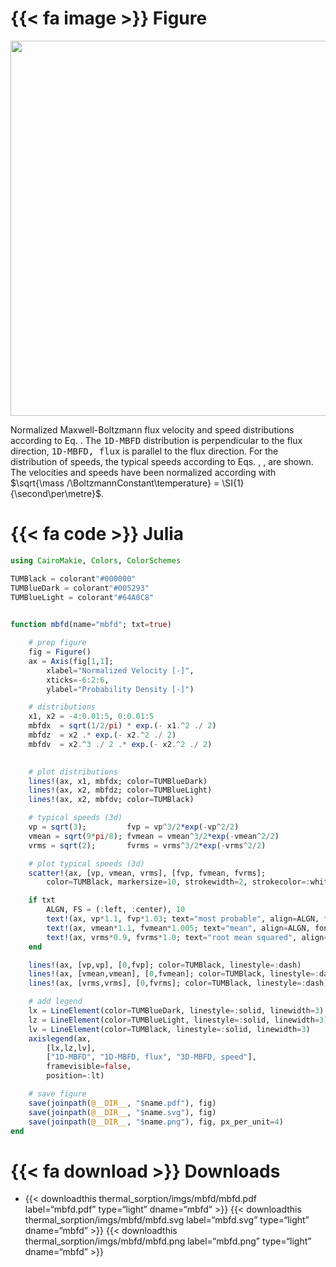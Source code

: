 ::: {.column-body-outset-right}
::: {.panel-tabset}

# {{< fa image >}} Figure

::: {#fig-mbfd}
![](/documentation/sources_sinks/thermal_sorption/imgs/mbfd/mbfd.svg){width="600px"}

Normalized Maxwell-Boltzmann flux velocity and speed distributions according to Eq. \eqref{eq:mbfd_speed}. The <tt>1D-MBFD</tt> distribution is perpendicular to the flux direction, <tt>1D-MBFD, flux</tt> is parallel to the flux direction. For the distribution of speeds, the typical speeds according to Eqs. \eqref{eq:mbfd_most_probable_speed}, \eqref{eq:mbfd_mean_speed}, \eqref{eq:mbfd_rms_speed} are shown. The velocities and speeds have been normalized according with $\sqrt{\mass /\BoltzmannConstant\temperature} = \SI{1}{\second\per\metre}$.
:::

# {{< fa code >}} Julia
```julia
using CairoMakie, Colors, ColorSchemes

TUMBlack = colorant"#000000"
TUMBlueDark = colorant"#005293"
TUMBlueLight = colorant"#64A0C8"
    

function mbfd(name="mbfd"; txt=true)

    # prep figure
    fig = Figure()
    ax = Axis(fig[1,1];
        xlabel="Normalized Velocity [-]",
        xticks=-6:2:6,
        ylabel="Probability Density [-]")

    # distributions
    x1, x2 = -4:0.01:5, 0:0.01:5
    mbfdx  = sqrt(1/2/pi) * exp.(- x1.^2 ./ 2)
    mbfdz  = x2 .* exp.(- x2.^2 ./ 2)
    mbfdv  = x2.^3 ./ 2 .* exp.(- x2.^2 ./ 2)

    
    # plot distributions
    lines!(ax, x1, mbfdx; color=TUMBlueDark)
    lines!(ax, x2, mbfdz; color=TUMBlueLight)
    lines!(ax, x2, mbfdv; color=TUMBlack)

    # typical speeds (3d)
    vp = sqrt(3);         fvp = vp^3/2*exp(-vp^2/2)
    vmean = sqrt(9*pi/8); fvmean = vmean^3/2*exp(-vmean^2/2)
    vrms = sqrt(2);       fvrms = vrms^3/2*exp(-vrms^2/2)

    # plot typical speeds (3d)
    scatter!(ax, [vp, vmean, vrms], [fvp, fvmean, fvrms]; 
        color=TUMBlack, markersize=10, strokewidth=2, strokecolor=:white)

    if txt
        ALGN, FS = (:left, :center), 10
        text!(ax, vp*1.1, fvp*1.03; text="most probable", align=ALGN, fontsize=FS)
        text!(ax, vmean*1.1, fvmean*1.005; text="mean", align=ALGN, fontsize=FS)
        text!(ax, vrms*0.9, fvrms*1.0; text="root mean squared", align=(:right, :center), fontsize=FS)
    end

    lines!(ax, [vp,vp], [0,fvp]; color=TUMBlack, linestyle=:dash)
    lines!(ax, [vmean,vmean], [0,fvmean]; color=TUMBlack, linestyle=:dash)
    lines!(ax, [vrms,vrms], [0,fvrms]; color=TUMBlack, linestyle=:dash)

    # add legend
    lx = LineElement(color=TUMBlueDark, linestyle=:solid, linewidth=3)
    lz = LineElement(color=TUMBlueLight, linestyle=:solid, linewidth=3)
    lv = LineElement(color=TUMBlack, linestyle=:solid, linewidth=3)
    axislegend(ax, 
        [lx,lz,lv], 
        ["1D-MBFD", "1D-MBFD, flux", "3D-MBFD, speed"], 
        framevisible=false,
        position=:lt)

    # save figure
    save(joinpath(@__DIR__, "$name.pdf"), fig)
    save(joinpath(@__DIR__, "$name.svg"), fig)
    save(joinpath(@__DIR__, "$name.png"), fig, px_per_unit=4)
end
```

# {{< fa download >}}  Downloads

* {{< downloadthis thermal_sorption/imgs/mbfd/mbfd.pdf label="mbfd.pdf" type="light" dname="mbfd" >}} {{< downloadthis thermal_sorption/imgs/mbfd/mbfd.svg label="mbfd.svg" type="light" dname="mbfd" >}} {{< downloadthis thermal_sorption/imgs/mbfd/mbfd.png label="mbfd.png" type="light" dname="mbfd" >}}

:::
:::
